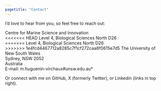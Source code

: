 ---
pagetitle: "Contact"
---
<link rel="shortcut icon" type="image/x-icon" href="favicon.ico">
<link rel="stylesheet" href="styles.css" type="text/css">

I'd love to hear from you, so feel free to reach out:
 
Centre for Marine Science and Innovation<br>
<<<<<<< HEAD
Level 4, Biological Sciences North D26<br>
=======
Level 4,  Biological Sciences North D26<br>
>>>>>>> 1e4fcd4467712a8285c7f1cf272caa8f0615e7d5
The University of New South Wales<br>
Sydney, NSW 2052<br>
Australia<br>
E-mail: m.huguenin-virchaux#unsw.edu.au*<br>

Or connect with me on GitHub, X (formerly Twitter), or Linkedin (links in top right).

